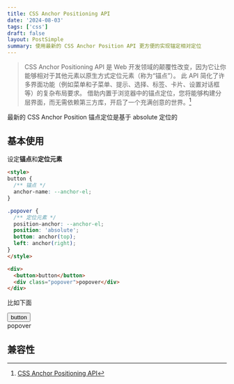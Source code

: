 ```yaml
---
title: CSS Anchor Positioning API
date: '2024-08-03'
tags: ['css']
draft: false
layout: PostSimple
summary: 使用最新的 CSS Anchor Position API 更方便的实现锚定相对定位
---
```


> CSS Anchor Positioning API 是 Web 开发领域的颠覆性改变，因为它让你能够相对于其他元素以原生方式定位元素（称为“锚点”）。
此 API 简化了许多界面功能（例如菜单和子菜单、提示、选择、标签、卡片、设置对话框等）的复杂布局要求。
借助内置于浏览器中的锚点定位，您将能够构建分层界面，而无需依赖第三方库，开启了一个充满创意的世界。[^1]

最新的 CSS Anchor Position 锚点定位是基于 absolute 定位的

## 基本使用

设定**锚点**和**定位元素**

```html
<style>
button {
  /** 锚点 */
  anchor-name: --anchor-el;
}

.popover {
  /** 定位元素 */
  position-anchor: --anchor-el;
  position: 'absolute';
  bottom: anchor(top); 
  left: anchor(right);
}
</style>

<div>
  <button>button</button>
  <div class="popover">popover</div>
</div>
```

比如下面

<div>
  <button className="border-2 border-gray-100 rounded py-1 px-2 mt-2" style={{ anchorName: '--anchor-el' }} >button</button>
  <div 
    style={{ 
      position: 'absolute', 
      positionAnchor: '--anchor-el', 
      bottom: 'anchor(top)', 
      left: 'anchor(right)',
    }} 
    className="py-2 px-4 bg-slate-300 rounded shadow"
  >popover</div>
</div>

## 兼容性

<Compatibility feat="css-anchor-positioning" height="500px" />

[^1]: [CSS Anchor Positioning API](https://developer.chrome.com/blog/anchor-positioning-api)
